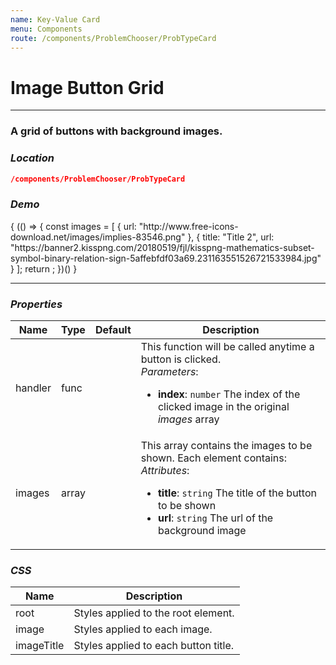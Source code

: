 ```yaml
---
name: Key-Value Card
menu: Components
route: /components/ProblemChooser/ProbTypeCard
---
```



# Image Button Grid
---
### A grid of buttons with background images.
### *Location*
```json
/components/ProblemChooser/ProbTypeCard
```

### *Demo*

<Playground>
    <div>
    {
        (() => {
            const images = [
                {
                    url: "http://www.free-icons-download.net/images/implies-83546.png"
                },
                {
                    title: "Title 2",
                    url: "https://banner2.kisspng.com/20180519/fjl/kisspng-mathematics-subset-symbol-binary-relation-sign-5affebfdf03a69.231163551526721533984.jpg"
                }
            ];
            return <KeyValueCard 
                title="New Title" 
                description={{
                    key1: "value1",
                    key2: "value2"
                }}
            />;
        })()
    }
    </div>
</Playground>

---

### *Properties*

Name | Type | Default | Description
--- | --- | --- | ---
handler | func |  | This function will be called anytime a button is clicked.<br/>*Parameters*:<br/><ul><li>**index**: `number` The index of the clicked image in the original *images* array</li></ul>
images | array |  | This array contains the images to be shown. Each element contains:<br/>*Attributes*:<br/><ul><li>**title**: `string` The title of the button to be shown</li><li>**url**: `string` The url of the background image</li></ul>

### *CSS*

Name | Description
--- | ---
root | Styles applied to the root element.
image | Styles applied to each image.
imageTitle | Styles applied to each button title.